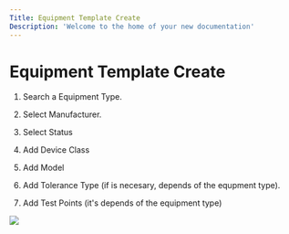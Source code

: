 ```yaml
---
Title: Equipment Template Create
Description: 'Welcome to the home of your new documentation'
---
```

# Equipment Template Create

1. Search a Equipment Type.

2. Select Manufacturer.

3. Select Status

4. Add Device Class

5. Add Model

6. Add Tolerance Type (if is necesary, depends of the equpment type).

7. Add Test Points (it's depends of the equipment type)

<img  src="/images/equipment-template/Equipment-template-create.gif">
